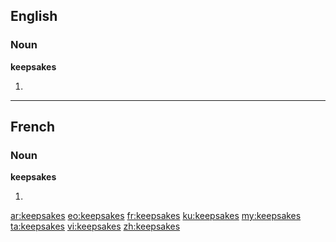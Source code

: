 ==English==

===Noun===
'''keepsakes'''

# {{plural of|keepsake}}

----

==French==

===Noun===
'''keepsakes''' {{m}}

# {{plural of|keepsake|lang=fr}}

[[ar:keepsakes]]
[[eo:keepsakes]]
[[fr:keepsakes]]
[[ku:keepsakes]]
[[my:keepsakes]]
[[ta:keepsakes]]
[[vi:keepsakes]]
[[zh:keepsakes]]